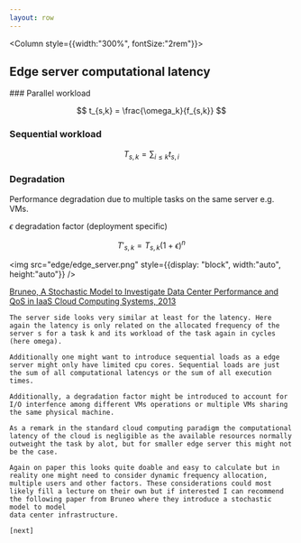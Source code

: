 ```yaml
---
layout: row
---
```


<Column style={{width:"300%", fontSize:"2rem"}}>

## Edge server computational latency

<div style={{display:"flex", gap:"4rem"}}>
<div>
### Parallel workload

$$
t_{s,k} = \frac{\omega_k}{f_{s,k}}
$$

### Sequential workload

$$
T_{s,k} = \sum_{i\leq k } t_{s,i}
$$


</div>

<div>

### Degradation 

Performance degradation due to multiple tasks on the same server e.g. VMs. 

$\epsilon$ degradation factor (deployment specific)

$$
T'_{s,k} = T_{s,k} (1+\epsilon)^n
$$

</div>
</div>
</Column>

<Column>

<img src="edge/edge_server.png" style={{display: "block", width:"auto", height:"auto"}} />

<div
    style={{
        position: 'absolute',
        bottom: '0',
        right: '0',
        padding: '1rem',
        fontSize: '1.2rem'
    }}
>
<a href="https://ieeexplore.ieee.org/abstract/document/6473795">Bruneo, A Stochastic Model to Investigate Data Center Performance and QoS in IaaS Cloud Computing Systems, 2013</a>
</div>


</Column>

<Navbar sections={false} />

<Note>

    The server side looks very similar at least for the latency. Here again the latency is only related on the allocated frequency of the server s for a task k and its workload of the task again in cycles (here omega).
    
    Additionally one might want to introduce sequential loads as a edge server might only have limited cpu cores. Sequential loads are just the sum of all computational latencys or the sum of all execution times.

    Additionally, a degradation factor might be introduced to account for I/O interfence among different VMs operations or multiple VMs sharing the same physical machine. 

    As a remark in the standard cloud computing paradigm the computational latency of the cloud is negligible as the available resources normally outweight the task by alot, but for smaller edge server this might not be the case.

    Again on paper this looks quite doable and easy to calculate but in reality one might need to consider dynamic frequency allocation, multiple users and other factors. These considerations could most likely fill a lecture on their own but if interested I can recommend the following paper from Bruneo where they introduce a stochastic model to model 
    data center infrastructure.
    
    [next]
</Note>
